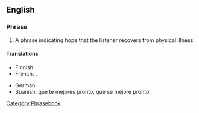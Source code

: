 ==English==

===Phrase===
{{infl|en|phrase|head=[[get]] [[well]] [[soon]]|}}

# A phrase indicating hope that the listener recovers from physical illness

====Translations====
{{trans-top|indicating hope that the listener recovers}}
* Finnish: {{t|fi|Parane pian}}
* French: {{t|fr|bon rétablissement}}, {{t|fr|prompt rétablissement}}
{{trans-mid}}
* German: {{t|de|gute Besserung}}
* Spanish: que te mejores pronto, que se mejore pronto
{{trans-bottom}}

[[Category:Phrasebook]]